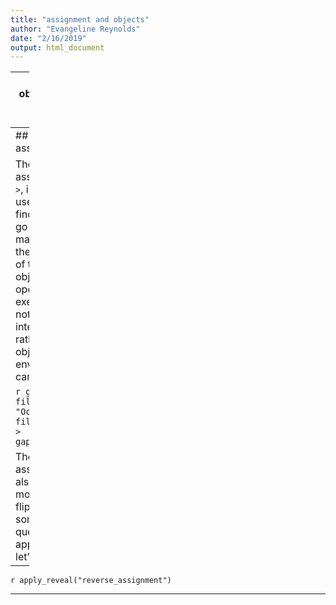 ```yaml
---
title: "assignment and objects"
author: "Evangeline Reynolds"
date: "2/16/2019"
output: html_document
---
```



---
name: objectsandassigment
## Notes on "Assignment"

R is an "object-oriented" programming language, which means that you can save (come back to language here).  In this tutorial, you've seen a lot of pipelines where no "object" is saved to memory.  This is not very typical of R programming, but does lend itself to demonstrating the logic with this flipbook.  Sometimes you might find it useful to save your transformed data as an object and use that object later on. Here is an example where instead of piping the manipulated data into the plot, I create a new object.  I then declare the "global" data for the ggplot to be gapminder_2007_oceania.  The assignment operator is `<-`.

```r
gapminder_2007_oceania <- gapminder %>% 
  filter(continent == "Oceania") %>% 
  filter(year == 2007)

gapminder_2007_oceania
```

---
## Reverse assignment?

The "reverse assignment operator," `->`, is also possible to use.  Beginners might find it more natural to go throught manipulation steps and then assign the result of the pipeline to an object, which this operator allows.  If you execute all the code, nothing will print in the interactive session, rather, you will have an object in your global environment that you can use in the future.  


```r
gapminder %>%
  filter(continent == "Oceania") %>%
  filter(year == 2007) -> 
gapminder_2007_oceania
```

The reverse assignment operator also happens to be more ameanable to the flipbook style, though some programmers question its use's appropriateness.  Still, let's see this in action. 

---

`r apply_reveal("reverse_assignment")`

---